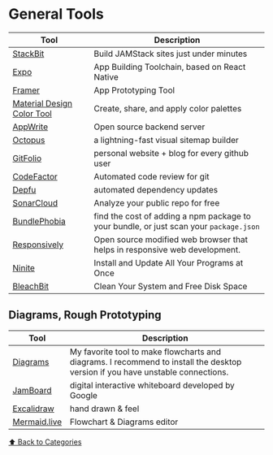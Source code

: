 # General Tools

| Tool                                                               | Description                                                                            |
| ------------------------------------------------------------------ | -------------------------------------------------------------------------------------- |
| [StackBit](https://stackbit.com/)                                  | Build JAMStack sites just under minutes                                                |
| [Expo](https://expo.io)                                            | App Building Toolchain, based on React Native                                          |
| [Framer](https://framer.com)                                       | App Prototyping Tool                                                                   |
| [Material Design Color Tool](https://material.io/resources/color/) | Create, share, and apply color palettes                                                |
| [AppWrite](https://appwrite.io)                                    | Open source backend server                                                             |
| [Octopus](https://octopus.do)                                      | a lightning-fast visual sitemap builder                                                |
| [GitFolio](https://github.com/imfunniee/gitfolio)                  | personal website + blog for every github user                                          |
| [CodeFactor](https://codefactor.io)                                | Automated code review for git                                                          |
| [Depfu](https://depfu.com/)                                        | automated dependency updates                                                           |
| [SonarCloud](https://sonarcloud.io/)                               | Analyze your public repo for free                                                      |
| [BundlePhobia](https://bundlephobia.com/)                          | find the cost of adding a npm package to your bundle, or just scan your `package.json` |
| [Responsively](https://responsively.app/)                          | Open source modified web browser that helps in responsive web development.             |
| [Ninite](https://ninite.com/)                                      | Install and Update All Your Programs at Once                                           |
| [BleachBit](https://www.bleachbit.org/)                            | Clean Your System and Free Disk Space                                                  |

## Diagrams, Rough Prototyping

| Tool                                     | Description                                                                                                                    |
| ---------------------------------------- | ------------------------------------------------------------------------------------------------------------------------------ |
| [Diagrams](https://www.diagrams.net/)    | My favorite tool to make flowcharts and diagrams. I recommend to install the desktop version if you have unstable connections. |
| [JamBoard](https://jamboard.google.com/) | digital interactive whiteboard developed by Google                                                                             |
| [Excalidraw](https://excalidraw.com/)    | hand drawn & feel                                                                                                              |
| [Mermaid.live](https://mermaid.live/)    | Flowchart & Diagrams editor                                                                                                    |

[⬆️ Back to Categories](/bookmarks)

